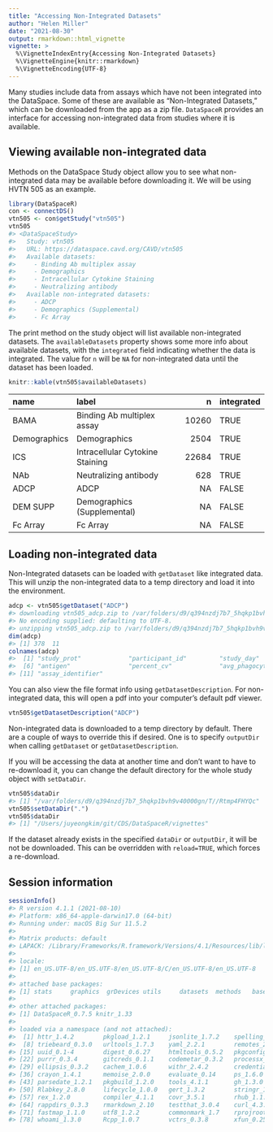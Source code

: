 ```yaml
---
title: "Accessing Non-Integrated Datasets"
author: "Helen Miller"
date: "2021-08-30"
output: rmarkdown::html_vignette
vignette: >
  %\VignetteIndexEntry{Accessing Non-Integrated Datasets}
  %\VignetteEngine{knitr::rmarkdown}
  %\VignetteEncoding{UTF-8}
---
```




Many studies include data from assays which have not been integrated into the DataSpace. Some of these are available as "Non-Integrated Datasets," which can be downloaded from the app as a zip file. `DataSpaceR` provides an interface for accessing non-integrated data from studies where it is available.

## Viewing available non-integrated data

Methods on the DataSpace Study object allow you to see what non-integrated data may be available before downloading it. We will be using HVTN 505 as an example.


```r
library(DataSpaceR)
con <- connectDS()
vtn505 <- con$getStudy("vtn505")
vtn505
#> <DataSpaceStudy>
#>   Study: vtn505
#>   URL: https://dataspace.cavd.org/CAVD/vtn505
#>   Available datasets:
#>     - Binding Ab multiplex assay
#>     - Demographics
#>     - Intracellular Cytokine Staining
#>     - Neutralizing antibody
#>   Available non-integrated datasets:
#>     - ADCP
#>     - Demographics (Supplemental)
#>     - Fc Array
```

The print method on the study object will list available non-integrated datasets. The `availableDatasets` property shows some more info about available datasets, with the `integrated` field indicating whether the data is integrated. The value for `n` will be `NA` for non-integrated data until the dataset has been loaded.


```r
knitr::kable(vtn505$availableDatasets)
```



|name         |label                           |     n|integrated |
|:------------|:-------------------------------|-----:|:----------|
|BAMA         |Binding Ab multiplex assay      | 10260|TRUE       |
|Demographics |Demographics                    |  2504|TRUE       |
|ICS          |Intracellular Cytokine Staining | 22684|TRUE       |
|NAb          |Neutralizing antibody           |   628|TRUE       |
|ADCP         |ADCP                            |    NA|FALSE      |
|DEM SUPP     |Demographics (Supplemental)     |    NA|FALSE      |
|Fc Array     |Fc Array                        |    NA|FALSE      |

## Loading non-integrated data

Non-Integrated datasets can be loaded with `getDataset` like integrated data. This will unzip the non-integrated data to a temp directory and load it into the environment.


```r
adcp <- vtn505$getDataset("ADCP")
#> downloading vtn505_adcp.zip to /var/folders/d9/q394nzdj7b7_5hqkp1bvh9v40000gn/T//Rtmp4FHYQc...
#> No encoding supplied: defaulting to UTF-8.
#> unzipping vtn505_adcp.zip to /var/folders/d9/q394nzdj7b7_5hqkp1bvh9v40000gn/T//Rtmp4FHYQc/vtn505_adcp
dim(adcp)
#> [1] 378  11
colnames(adcp)
#>  [1] "study_prot"             "participant_id"         "study_day"              "lab_code"               "specimen_type"         
#>  [6] "antigen"                "percent_cv"             "avg_phagocytosis_score" "positivity_threshold"   "response"              
#> [11] "assay_identifier"
```

You can also view the file format info using `getDatasetDescription`. For non-integrated data, this will open a pdf into your computer's default pdf viewer.


```r
vtn505$getDatasetDescription("ADCP")
```

Non-integrated data is downloaded to a temp directory by default. There are a couple of ways to override this if desired. One is to specify `outputDir` when calling `getDataset` or `getDatasetDescription`.

If you will be accessing the data at another time and don't want to have to re-download it, you can change the default directory for the whole study object with `setDataDir`.


```r
vtn505$dataDir
#> [1] "/var/folders/d9/q394nzdj7b7_5hqkp1bvh9v40000gn/T//Rtmp4FHYQc"
vtn505$setDataDir(".")
vtn505$dataDir
#> [1] "/Users/juyeongkim/git/CDS/DataSpaceR/vignettes"
```

If the dataset already exists in the specified `dataDir` or `outputDir`, it will be not be downloaded. This can be overridden with `reload=TRUE`, which forces a re-download.


## Session information


```r
sessionInfo()
#> R version 4.1.1 (2021-08-10)
#> Platform: x86_64-apple-darwin17.0 (64-bit)
#> Running under: macOS Big Sur 11.5.2
#> 
#> Matrix products: default
#> LAPACK: /Library/Frameworks/R.framework/Versions/4.1/Resources/lib/libRlapack.dylib
#> 
#> locale:
#> [1] en_US.UTF-8/en_US.UTF-8/en_US.UTF-8/C/en_US.UTF-8/en_US.UTF-8
#> 
#> attached base packages:
#> [1] stats     graphics  grDevices utils     datasets  methods   base     
#> 
#> other attached packages:
#> [1] DataSpaceR_0.7.5 knitr_1.33      
#> 
#> loaded via a namespace (and not attached):
#>  [1] httr_1.4.2        pkgload_1.2.1     jsonlite_1.7.2    spelling_2.2      assertthat_0.2.1  askpass_1.1       highr_0.9        
#>  [8] triebeard_0.3.0   urltools_1.7.3    yaml_2.2.1        remotes_2.4.0     sessioninfo_1.1.1 pillar_1.6.2      glue_1.4.2       
#> [15] uuid_0.1-4        digest_0.6.27     htmltools_0.5.2   pkgconfig_2.0.3   devtools_2.4.2    rcmdcheck_1.3.3   httpcode_0.3.0   
#> [22] purrr_0.3.4       gitcreds_0.1.1    codemetar_0.3.2   processx_3.5.2    tibble_3.1.4      openssl_1.4.4     usethis_2.0.1    
#> [29] ellipsis_0.3.2    cachem_1.0.6      withr_2.4.2       credentials_1.3.1 lazyeval_0.2.2    cli_3.0.1         magrittr_2.0.1   
#> [36] crayon_1.4.1      memoise_2.0.0     evaluate_0.14     ps_1.6.0          fs_1.5.0          fansi_0.5.0       xml2_1.3.2       
#> [43] parsedate_1.2.1   pkgbuild_1.2.0    tools_4.1.1       gh_1.3.0          hunspell_3.0.1    data.table_1.14.0 prettyunits_1.1.1
#> [50] Rlabkey_2.8.0     lifecycle_1.0.0   gert_1.3.2        stringr_1.4.0     xopen_1.0.0       pingr_2.0.1       callr_3.7.0      
#> [57] rex_1.2.0         compiler_4.1.1    covr_3.5.1        rhub_1.1.1        rlang_0.4.11      rstudioapi_0.13   sys_3.4          
#> [64] rappdirs_0.3.3    rmarkdown_2.10    testthat_3.0.4    curl_4.3.2        rematch_1.0.1     rematch2_2.1.2    R6_2.5.1         
#> [71] fastmap_1.1.0     utf8_1.2.2        commonmark_1.7    rprojroot_2.0.2   desc_1.3.0        stringi_1.7.4     crul_1.1.0       
#> [78] whoami_1.3.0      Rcpp_1.0.7        vctrs_0.3.8       xfun_0.25
```
